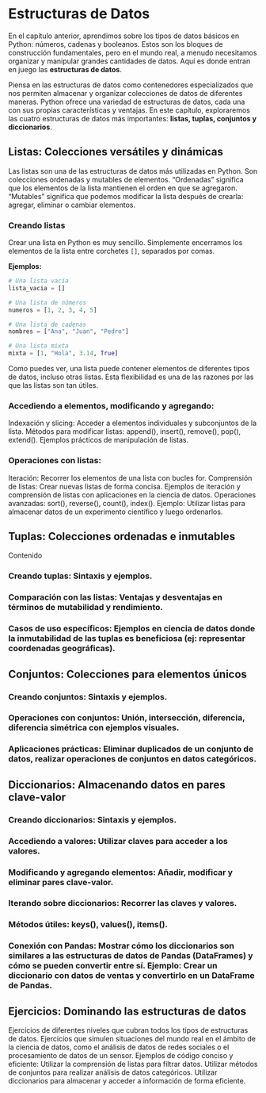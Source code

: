# Estructuras de Datos

En el capítulo anterior, aprendimos sobre los tipos de datos básicos en Python: números, cadenas y booleanos. Estos son los bloques de construcción fundamentales, pero en el mundo real, a menudo necesitamos organizar y manipular grandes cantidades de datos. Aquí es donde entran en juego las **estructuras de datos**.

Piensa en las estructuras de datos como contenedores especializados que nos permiten almacenar y organizar colecciones de datos de diferentes maneras. Python ofrece una variedad de estructuras de datos, cada una con sus propias características y ventajas. En este capítulo, exploraremos las cuatro estructuras de datos más importantes: **listas, tuplas, conjuntos y diccionarios**.

## Listas: Colecciones versátiles y dinámicas

Las listas son una de las estructuras de datos más utilizadas en Python. Son colecciones ordenadas y mutables de elementos. "Ordenadas" significa que los elementos de la lista mantienen el orden en que se agregaron. "Mutables" significa que podemos modificar la lista después de crearla: agregar, eliminar o cambiar elementos.

### Creando listas

Crear una lista en Python es muy sencillo. Simplemente encerramos los elementos de la lista entre corchetes `[]`, separados por comas.

**Ejemplos:**

```python
# Una lista vacía
lista_vacia = []

# Una lista de números
numeros = [1, 2, 3, 4, 5]

# Una lista de cadenas
nombres = ["Ana", "Juan", "Pedro"]

# Una lista mixta
mixta = [1, "Hola", 3.14, True]
```

Como puedes ver, una lista puede contener elementos de diferentes tipos de datos, incluso otras listas. Esta flexibilidad es una de las razones por las que las listas son tan útiles.

### Accediendo a elementos, modificando y agregando:

Indexación y slicing: Acceder a elementos individuales y subconjuntos de la lista. Métodos para modificar listas: append(), insert(), remove(), pop(), extend(). Ejemplos prácticos de manipulación de listas.

### Operaciones con listas:

Iteración: Recorrer los elementos de una lista con bucles for. Comprensión de listas: Crear nuevas listas de forma concisa. Ejemplos de iteración y comprensión de listas con aplicaciones en la ciencia de datos. Operaciones avanzadas: sort(), reverse(), count(), index(). Ejemplo: Utilizar listas para almacenar datos de un experimento científico y luego ordenarlos.

## Tuplas: Colecciones ordenadas e inmutables
Contenido

### Creando tuplas: Sintaxis y ejemplos.

### Comparación con las listas: Ventajas y desventajas en términos de mutabilidad y rendimiento.

### Casos de uso específicos: Ejemplos en ciencia de datos donde la inmutabilidad de las tuplas es beneficiosa (ej: representar coordenadas geográficas).

## Conjuntos: Colecciones para elementos únicos

### Creando conjuntos: Sintaxis y ejemplos.

### Operaciones con conjuntos: Unión, intersección, diferencia, diferencia simétrica con ejemplos visuales.

### Aplicaciones prácticas: Eliminar duplicados de un conjunto de datos, realizar operaciones de conjuntos en datos categóricos.

## Diccionarios: Almacenando datos en pares clave-valor

### Creando diccionarios: Sintaxis y ejemplos.

### Accediendo a valores: Utilizar claves para acceder a los valores.

### Modificando y agregando elementos: Añadir, modificar y eliminar pares clave-valor.

### Iterando sobre diccionarios: Recorrer las claves y valores.

### Métodos útiles: keys(), values(), items().

### Conexión con Pandas: Mostrar cómo los diccionarios son similares a las estructuras de datos de Pandas (DataFrames) y cómo se pueden convertir entre sí. Ejemplo: Crear un diccionario con datos de ventas y convertirlo en un DataFrame de Pandas.

## Ejercicios: Dominando las estructuras de datos

Ejercicios de diferentes niveles que cubran todos los tipos de estructuras de datos. Ejercicios que simulen situaciones del mundo real en el ámbito de la ciencia de datos, como el análisis de datos de redes sociales o el procesamiento de datos de un sensor. Ejemplos de código conciso y eficiente: Utilizar la comprensión de listas para filtrar datos. Utilizar métodos de conjuntos para realizar análisis de datos categóricos. Utilizar diccionarios para almacenar y acceder a información de forma eficiente.